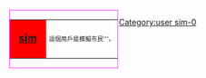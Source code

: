 <div style="float:left;border:solid #ff33FF 1px;margin:1px">
{| cellspacing="0" style="width:238px;background:#ff5555"
| style="width:45px;height:45px;background:#ff0000;text-align:center;font-size:14pt" lang="en" | '''[[模擬市民語|sim]]'''
| style="font-size:8pt;padding:4pt;line-height:1.25em" | 這個用戶是模擬市民'''。
|}</div>

<includeonly>[[Category:user sim-0]]</includeonly>